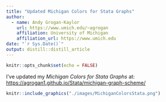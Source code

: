 ```yaml
---
title: "Updated Michigan Colors for Stata Graphs"
author:
  - name: Andy Grogan-Kaylor
    url: https://www.umich.edu/~agrogan
    affiliation: University of Michigan
    affiliation_url: https://www.umich.edu
date: "`r Sys.Date()`"
output: distill::distill_article
---
```


```r

knitr::opts_chunk$set(echo = FALSE)

```

I've updated my *Michigan Colors for Stata Graphs* at:  [https://agrogan1.github.io/Stata/michigan-graph-scheme/](https://agrogan1.github.io/Stata/michigan-graph-scheme/)

```r

knitr::include_graphics("./images/MichiganColorsStata.png")

```

